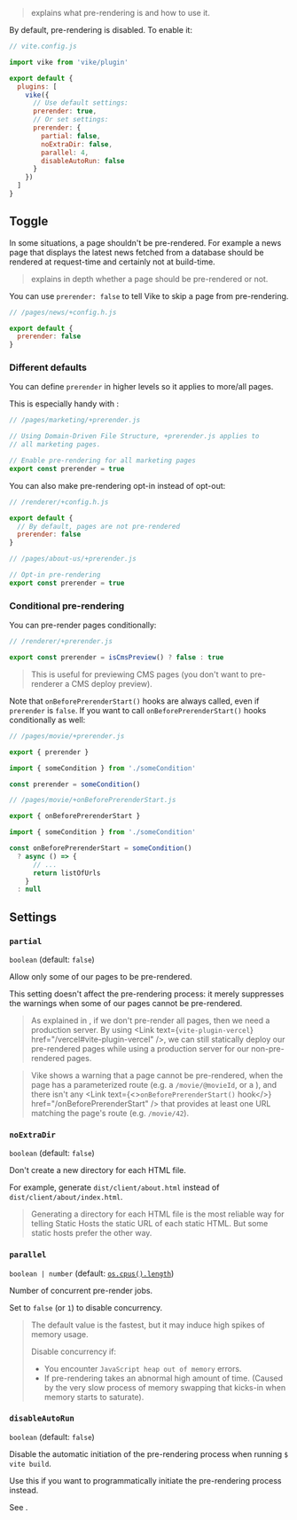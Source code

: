
> <Link href="/pre-rendering" /> explains what pre-rendering is and how to use it.

By default, pre-rendering is disabled. To enable it:

```js
// vite.config.js

import vike from 'vike/plugin'

export default {
  plugins: [
    vike({
      // Use default settings:
      prerender: true,
      // Or set settings:
      prerender: {
        partial: false,
        noExtraDir: false,
        parallel: 4,
        disableAutoRun: false
      }
    })
  ]
}
```

## Toggle

In some situations, a page shouldn't be pre-rendered.
For example a news page that displays the latest news fetched from a database should be rendered at request-time and certainly not at build-time.

> <Link href="/pre-rendering" /> explains in depth whether a page should be pre-rendered or not.

You can use `prerender: false` to tell Vike to skip a page from pre-rendering.

```js
// /pages/news/+config.h.js

export default {
  prerender: false
}
```

### Different defaults

You can define `prerender` in <Link href="/config#different-defaults">higher levels so it applies to more/all pages</Link>.

This is especially handy with <Link text="Domain-Driven File Structure" href='/file-structure#domain-driven' />:

```js
// /pages/marketing/+prerender.js

// Using Domain-Driven File Structure, +prerender.js applies to
// all marketing pages.

// Enable pre-rendering for all marketing pages
export const prerender = true
```

You can also make pre-rendering opt-in instead of opt-out:

```js
// /renderer/+config.h.js

export default {
  // By default, pages are not pre-rendered
  prerender: false
}
```

```js
// /pages/about-us/+prerender.js

// Opt-in pre-rendering
export const prerender = true
```

### Conditional pre-rendering

You can pre-render pages conditionally:

```js
// /renderer/+prerender.js

export const prerender = isCmsPreview() ? false : true
```

> This is useful for previewing CMS pages (you don't want to pre-renderer a CMS deploy preview).

Note that <Link href="/onBeforePrerenderStart">`onBeforePrerenderStart()` hooks</Link> are always called, even if `prerender` is `false`.
If you want to call `onBeforePrerenderStart()` hooks conditionally as well:

```js
// /pages/movie/+prerender.js

export { prerender }

import { someCondition } from './someCondition'

const prerender = someCondition()
```

```js
// /pages/movie/+onBeforePrerenderStart.js

export { onBeforePrerenderStart }

import { someCondition } from './someCondition'

const onBeforePrerenderStart = someCondition()
  ? async () => {
      // ...
      return listOfUrls
    }
  : null
```


## Settings

### `partial`

`boolean` (default: `false`)

Allow only some of our pages to be pre-rendered.

This setting doesn't affect the pre-rendering process: it merely suppresses the warnings when some of our pages cannot be pre-rendered.

> As explained in <Link href="/pre-rendering" />, if we don't pre-render all pages, then we need a production server. By using <Link text={<code>vite-plugin-vercel</code>} href="/vercel#vite-plugin-vercel" />, we can still statically deploy our pre-rendered pages while using a production server for our non-pre-rendered pages.

> Vike shows a warning that a page cannot be pre-rendered, when the page has a parameterized route (e.g. a  <Link text="Route String" href="/route-string" /> `/movie/@movieId`, or a <Link text="Route Function" href="/route-function" />), and there isn't any <Link text={<><code>onBeforePrerenderStart()</code> hook</>} href="/onBeforePrerenderStart" /> that provides at least one URL matching the page's route (e.g. `/movie/42`).


### `noExtraDir`

`boolean` (default: `false`)

Don't create a new directory for each HTML file.

For example, generate `dist/client/about.html` instead of `dist/client/about/index.html`.

> Generating a directory for each HTML file is the most reliable way for telling Static Hosts the static URL of each static HTML.
> But some static hosts prefer the other way.


### `parallel`

`boolean | number` (default: [`os.cpus().length`](https://nodejs.org/api/os.html#os_os_cpus))

Number of concurrent pre-render jobs.

Set to `false` (or `1`) to disable concurrency.

> The default value is the fastest, but it may induce high spikes of memory usage.
>
> Disable concurrency if:
> - You encounter `JavaScript heap out of memory` errors.
> - If pre-rendering takes an abnormal high amount of time. (Caused by the very slow process of memory swapping that kicks-in when memory starts to saturate).


### `disableAutoRun`

`boolean` (default: `false`)

Disable the automatic initiation of the pre-rendering process when running `$ vite build`.

Use this if you want to programmatically initiate the pre-rendering process instead.

See <Link href="/prerender-programmatic" />.

